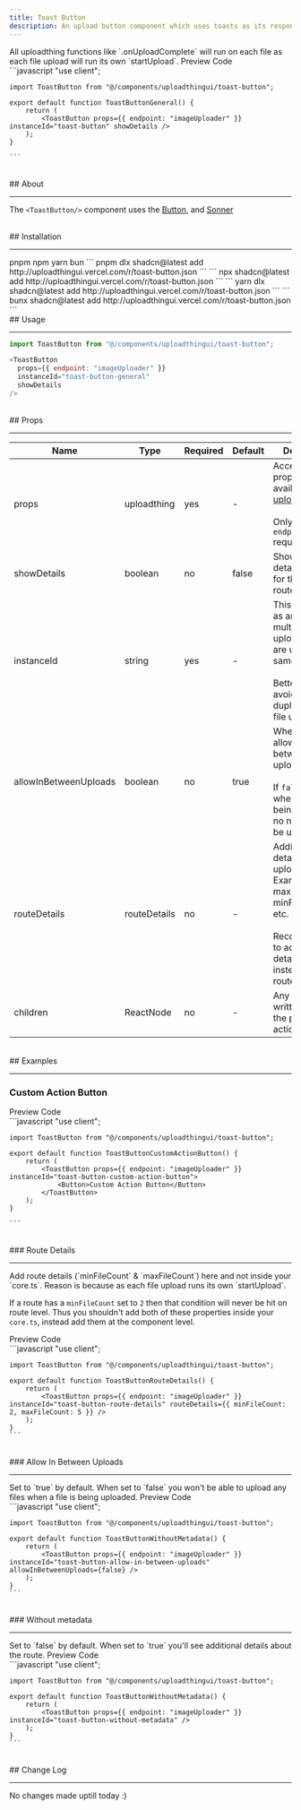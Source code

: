 ```yaml
---
title: Toast Button
description: An upload button component which uses toasts as its response method.
---
```


<Note type="warning">
  All uploadthing functions like `.onUploadComplete` will run on each file as
  each file upload will run its own `startUpload`.
</Note>

<Tabs defaultValue="preview">
  <TabsList>
    <TabsTrigger value="preview">Preview</TabsTrigger>
    <TabsTrigger value="code">Code</TabsTrigger>
  </TabsList>
  <TabsContent value="preview">
    <br />
    <UTUIToastButton />
  </TabsContent>
  <TabsContent value="code">
    ```javascript
    "use client";

    import ToastButton from "@/components/uploadthingui/toast-button";

    export default function ToastButtonGeneral() {
        return (
            <ToastButton props={{ endpoint: "imageUploader" }} instanceId="toast-button" showDetails />
        );
    }

    ```

  </TabsContent>
</Tabs>

<br />
## About
<hr />

The `<ToastButton/>` component uses the [Button](https://ui.shadcn.com/docs/components/button), and [Sonner](https://ui.shadcn.com/docs/components/sonner)

<br />
## Installation
<hr />

<Tabs defaultValue="pnpm">
    <TabsList>
        <TabsTrigger value="pnpm">pnpm</TabsTrigger>
        <TabsTrigger value="npm">npm</TabsTrigger>
        <TabsTrigger value="yarn">yarn</TabsTrigger>
        <TabsTrigger value="bun">bun</TabsTrigger>
    </TabsList>
    <TabsContent value="pnpm">
        ```
        pnpm dlx shadcn@latest add http://uploadthingui.vercel.com/r/toast-button.json
        ```
    </TabsContent>
    <TabsContent value="npm">
        ```
        npx shadcn@latest add http://uploadthingui.vercel.com/r/toast-button.json
        ```
    </TabsContent>
    <TabsContent value="yarn">
        ```
        yarn dlx shadcn@latest add http://uploadthingui.vercel.com/r/toast-button.json
        ```
    </TabsContent>
    <TabsContent value="bun">
        ```
        bunx shadcn@latest add http://uploadthingui.vercel.com/r/toast-button.json
        ```
    </TabsContent>

</Tabs>

<br />
## Usage
<hr />

```javascript
import ToastButton from "@/components/uploadthingui/toast-button";
```

```javascript
<ToastButton
  props={{ endpoint: "imageUploader" }}
  instanceId="toast-button-general"
  showDetails
/>
```

<br />
## Props
<hr />

| Name                  | Type         | Required | Default | Description                                                                                                                                                 |
| --------------------- | ------------ | -------- | ------- | ----------------------------------------------------------------------------------------------------------------------------------------------------------- |
| props                 | uploadthing  | yes      | -       | Accepts all the props that are available with [uploadthing](https://docs.uploadthing.com/api-reference/react#props) <br/><br/> Only the `endpoint` required |
| showDetails           | boolean      | no       | false   | Show the details/metadata for the upload route endpoint                                                                                                     |
| instanceId            | string       | yes      | -       | This will be used as an identifier if multiple file upload buttons are used at the same time <br/><br/> Better to add to avoid duplication of file uploads  |
| allowInBetweenUploads | boolean      | no       | true    | Whether to allow in between uploads <br/><br/> If `false` then when files are being uploaded, no new files can be uploaded.                                 |
| routeDetails          | routeDetails | no       | -       | Additional details for the upload; Example: maxFileCount, minFileCount, etc. <br/><br/>Recommended to add these details here instead of your route.         |
| children              | ReactNode    | no       | -       | Any node written will take the place of the action button                                                                                                   |

<br />
## Examples
<hr />

### Custom Action Button

<Tabs defaultValue="preview">
  <TabsList>
    <TabsTrigger value="preview">Preview</TabsTrigger>
    <TabsTrigger value="code">Code</TabsTrigger>
  </TabsList>
  <TabsContent value="preview">
    <br />
    <UTUIToastButtonCustomActionButton />
  </TabsContent>
  <TabsContent value="code">
    ```javascript
    "use client";

    import ToastButton from "@/components/uploadthingui/toast-button";

    export default function ToastButtonCustomActionButton() {
        return (
            <ToastButton props={{ endpoint: "imageUploader" }} instanceId="toast-button-custom-action-button">
                <Button>Custom Action Button</Button>
            </ToastButton>
        );
    }

    ```

  </TabsContent>
</Tabs>

<br />
### Route Details
<hr />

<Note title="Note" type="danger">
Add route details (`minFileCount` & `maxFileCount`) here and not inside your
`core.ts`. Reason is because as each file upload runs its own `startUpload`.

If a route has a `minFileCount` set to `2` then that condition will never be
hit on route level. Thus you shouldn't add both of these properties inside
your `core.ts`, instead add them at the component level.

</Note>

<Tabs defaultValue="preview">
  <TabsList>
    <TabsTrigger value="preview">Preview</TabsTrigger>
    <TabsTrigger value="code">Code</TabsTrigger>
  </TabsList>
  <TabsContent value="preview">
    <br />
    <UTUIToastButtonRouteDetails />
  </TabsContent>
  <TabsContent value="code">
    ```javascript
    "use client";

    import ToastButton from "@/components/uploadthingui/toast-button";

    export default function ToastButtonRouteDetails() {
        return (
            <ToastButton props={{ endpoint: "imageUploader" }} instanceId="toast-button-route-details" routeDetails={{ minFileCount: 2, maxFileCount: 5 }} />
        );
    }
    ```

  </TabsContent>
</Tabs>

<br />
### Allow In Between Uploads
<hr />

<Note title="Note" type="note">
  Set to `true` by default. When set to `false` you won't be able to upload any
  files when a file is being uploaded.
</Note>

<Tabs defaultValue="preview">
  <TabsList>
    <TabsTrigger value="preview">Preview</TabsTrigger>
    <TabsTrigger value="code">Code</TabsTrigger>
  </TabsList>
  <TabsContent value="preview">
    <br />
    <UTUIToastButtonAllowInBetweenUploads />
  </TabsContent>
  <TabsContent value="code">
    ```javascript
    "use client";

    import ToastButton from "@/components/uploadthingui/toast-button";

    export default function ToastButtonWithoutMetadata() {
        return (
            <ToastButton props={{ endpoint: "imageUploader" }} instanceId="toast-button-allow-in-between-uploads" allowInBetweenUploads={false} />
        );
    }
    ```

  </TabsContent>
</Tabs>

<br />
### Without metadata
<hr />

<Note title="Note" type="note">
  Set to `false` by default. When set to `true` you'll see additional details
  about the route.
</Note>

<Tabs defaultValue="preview">
  <TabsList>
    <TabsTrigger value="preview">Preview</TabsTrigger>
    <TabsTrigger value="code">Code</TabsTrigger>
  </TabsList>
  <TabsContent value="preview">
    <br />
    <UTUIToastButtonWithoutMetadata />
  </TabsContent>
  <TabsContent value="code">
    ```javascript
    "use client";

    import ToastButton from "@/components/uploadthingui/toast-button";

    export default function ToastButtonWithoutMetadata() {
        return (
            <ToastButton props={{ endpoint: "imageUploader" }} instanceId="toast-button-without-metadata" />
        );
    }
    ```

  </TabsContent>
</Tabs>

<br />
## Change Log
<hr />
No changes made uptill today :)
